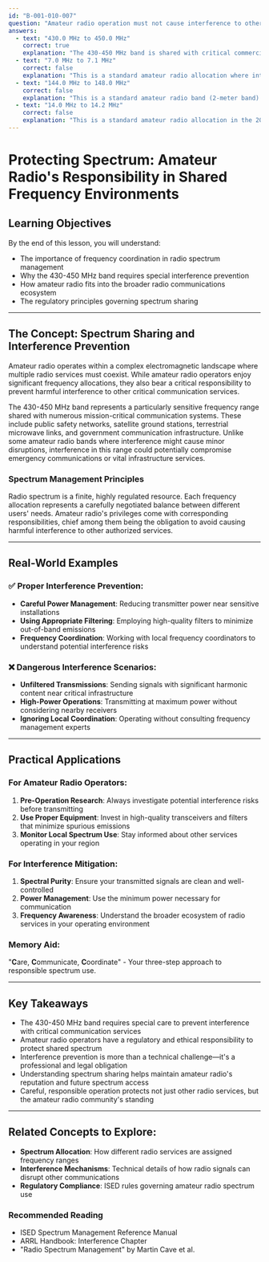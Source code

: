 ```yaml
---
id: "B-001-010-007"
question: "Amateur radio operation must not cause interference to other radio services operating in which of the following bands?"
answers:
  - text: "430.0 MHz to 450.0 MHz"
    correct: true
    explanation: "The 430-450 MHz band is shared with critical commercial and government services, including public safety, satellite communications, and terrestrial microwave links. Amateur radio operators have a primary regulatory responsibility to avoid causing harmful interference in this frequency range, which contains numerous mission-critical communication systems."
  - text: "7.0 MHz to 7.1 MHz"
    correct: false
    explanation: "This is a standard amateur radio allocation where interference with other services is not a primary concern. Amateur operators have exclusive or shared use of this portion of the 40-meter band and are not specifically prohibited from operating here."
  - text: "144.0 MHz to 148.0 MHz"
    correct: false
    explanation: "This is a standard amateur radio band (2-meter band) where amateur operators have primary or shared allocation. There are no specific restrictions about interference prevention across this entire frequency range."
  - text: "14.0 MHz to 14.2 MHz"
    correct: false
    explanation: "This is a standard amateur radio allocation in the 20-meter band where amateur operators have typical operating privileges without special interference constraints."
---
```


# Protecting Spectrum: Amateur Radio's Responsibility in Shared Frequency Environments

## Learning Objectives
By the end of this lesson, you will understand:
- The importance of frequency coordination in radio spectrum management
- Why the 430-450 MHz band requires special interference prevention
- How amateur radio fits into the broader radio communications ecosystem
- The regulatory principles governing spectrum sharing

---

## The Concept: Spectrum Sharing and Interference Prevention

Amateur radio operates within a complex electromagnetic landscape where multiple radio services must coexist. While amateur radio operators enjoy significant frequency allocations, they also bear a critical responsibility to prevent harmful interference to other critical communication services.

The 430-450 MHz band represents a particularly sensitive frequency range shared with numerous mission-critical communication systems. These include public safety networks, satellite ground stations, terrestrial microwave links, and government communication infrastructure. Unlike some amateur radio bands where interference might cause minor disruptions, interference in this range could potentially compromise emergency communications or vital infrastructure services.

### Spectrum Management Principles

Radio spectrum is a finite, highly regulated resource. Each frequency allocation represents a carefully negotiated balance between different users' needs. Amateur radio's privileges come with corresponding responsibilities, chief among them being the obligation to avoid causing harmful interference to other authorized services.

---

## Real-World Examples

### ✅ Proper Interference Prevention:
- **Careful Power Management**: Reducing transmitter power near sensitive installations
- **Using Appropriate Filtering**: Employing high-quality filters to minimize out-of-band emissions
- **Frequency Coordination**: Working with local frequency coordinators to understand potential interference risks

### ❌ Dangerous Interference Scenarios:
- **Unfiltered Transmissions**: Sending signals with significant harmonic content near critical infrastructure
- **High-Power Operations**: Transmitting at maximum power without considering nearby receivers
- **Ignoring Local Coordination**: Operating without consulting frequency management experts

---

## Practical Applications

### For Amateur Radio Operators:
1. **Pre-Operation Research**: Always investigate potential interference risks before transmitting
2. **Use Proper Equipment**: Invest in high-quality transceivers and filters that minimize spurious emissions
3. **Monitor Local Spectrum Use**: Stay informed about other services operating in your region

### For Interference Mitigation:
1. **Spectral Purity**: Ensure your transmitted signals are clean and well-controlled
2. **Power Management**: Use the minimum power necessary for communication
3. **Frequency Awareness**: Understand the broader ecosystem of radio services in your operating environment

### Memory Aid:
"**C**are, **C**ommunicate, **C**oordinate" - Your three-step approach to responsible spectrum use.

---

## Key Takeaways

- The 430-450 MHz band requires special care to prevent interference with critical communication services
- Amateur radio operators have a regulatory and ethical responsibility to protect shared spectrum
- Interference prevention is more than a technical challenge—it's a professional and legal obligation
- Understanding spectrum sharing helps maintain amateur radio's reputation and future spectrum access
- Careful, responsible operation protects not just other radio services, but the amateur radio community's standing

---

## Related Concepts to Explore:
- **Spectrum Allocation**: How different radio services are assigned frequency ranges
- **Interference Mechanisms**: Technical details of how radio signals can disrupt other communications
- **Regulatory Compliance**: ISED rules governing amateur radio spectrum use

### Recommended Reading
- ISED Spectrum Management Reference Manual
- ARRL Handbook: Interference Chapter
- "Radio Spectrum Management" by Martin Cave et al.
